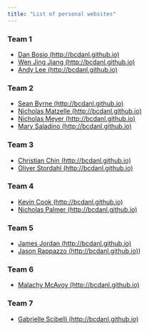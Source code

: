 ```yaml
---
title: "List of personal websites"
---
```


  
### Team 1

- [Dan Bosio (http://bcdanl.github.io)](http://bcdanl.github.io)
- [Wen Jing Jiang (http://bcdanl.github.io)](http://bcdanl.github.io)
- [Andy Lee (http://bcdanl.github.io)](http://bcdanl.github.io)

### Team 2

- [Sean Byrne (http://bcdanl.github.io)](http://bcdanl.github.io)
- [Nicholas Matzelle (http://bcdanl.github.io)](http://bcdanl.github.io)
- [Nicholas Meyer (http://bcdanl.github.io)](http://bcdanl.github.io)
- [Mary Saladino (http://bcdanl.github.io)](http://bcdanl.github.io)


### Team 3

- [Christian Chin (http://bcdanl.github.io)](http://bcdanl.github.io)
- [Oliver Stordahl (http://bcdanl.github.io)](http://bcdanl.github.io)




### Team 4

- [Kevin Cook (http://bcdanl.github.io)](http://bcdanl.github.io)
- [Nicholas Palmer (http://bcdanl.github.io)](http://bcdanl.github.io)



### Team 5

- [James Jordan (http://bcdanl.github.io)](http://bcdanl.github.io)
- [Jason Rappazzo (http://bcdanl.github.io)](http://bcdanl.github.io))



### Team 6

- [Malachy McAvoy (http://bcdanl.github.io)](http://bcdanl.github.io)




### Team 7

- [Gabrielle Scibelli (http://bcdanl.github.io)](http://bcdanl.github.io)


